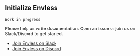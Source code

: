 ## Initialize Envless


`Work in progress`

Please help us write documentation. Open an issue or join us on Slack/Discord to get started.

- [Join Envless on Slack](https://dub.sh/envless-slack)
- [Join Envless on Discord](https://dub.sh/envless-discord)

